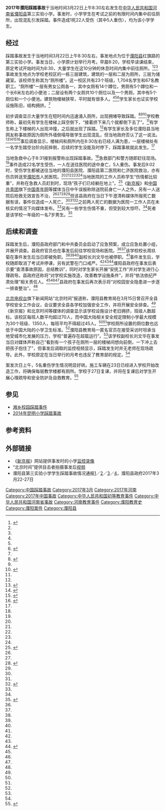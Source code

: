 {{UTC+8}}
{{Infobox event
| title                    = 2017年濮阳踩踏事故
| image                    =2017 Puyang stampede.jpg
| image_size               =
| image_alt                =
| caption                  =事发后，受伤儿童躺在学校空地等待救援
| time                     =上午8:30左右（[[UTC+8|UTC+8]]）
| duration                 =
| date                     = {{start date|2017|3|22}}
| venue                    =
| location                 =[[中华人民共和国|中国]][[河南省|河南省]][[濮阳县|濮阳县]]第三实验小学
| coordinates              = <!-- {{coord|LAT|LON|region:XXXX_type:event|display=inline,title}} -->
| type                     =踩踏事故
| cause                    =
| reported deaths          =1死
| reported injuries        =22傷
}}

'''2017年濮阳踩踏事故'''于当地时间3月22日上午8:30左右发生在[[中华人民共和国|中华人民共和国]][[河南省|河南省]][[濮阳县|濮阳县]]第三实验小学。事发时，小学学生在考试之前的有限时间内集中前往厕所，出现混乱引发踩踏。事件造成1死22人受伤（其中5人重伤），均为该小学学生。

==经过==
{{Location map|China
 |label=濮阳县
 |lat=35.70
 |long=115.01
 |position=right
 |width=250
 |float=right
 |caption=濮阳县在中国的位置
 }}
踩踏事故发生于当地时间3月22日上午8:30左右，事发地点为位于[[濮阳县|濮阳县]]红旗路的第三实验小学。事发当日，小学原计划举行月考。早晨8:20，学校早读课结束，原定考试开始时间为8:30，大量学生在这10分钟的休息时间内集中前往厕所。<ref name="新京报">{{cite news|title=河南小学踩踏致2人遇难 或因考试前集中上厕所引发|url=http://news.qq.com/a/20170322/021665.htm?t=1490155416934|accessdate=2017-03-22|agency=新京报|publisher=腾讯新闻|date=2017-03-22|archive-url=https://web.archive.org/web/20170323054326/http://news.qq.com/a/20170322/021665.htm?t=1490155416934|archive-date=2017-03-23|dead-url=no}}</ref><ref name="中央社"/><ref name="新京报37"/>事故发生地点为学校老校区的一栋三层建筑，建筑的一层和二层为厕所，三层为储藏室。该校师生称其为“厕所楼”。这一校区共有23个班级，1,704名学生和67名教职工。“厕所楼”一层有男女公厕各一，其中女厕有14个蹲位，男厕有5个蹲位和一个长6米左右的小便池；二层设有两个女厕共10个厕位以及一个男厕，其中有5个厕位和一个小便池。建筑物楼梯狭窄，平时就有很多人。<ref name="btime"/><ref name="中新网"/><ref name="文汇报">{{cite news|title=河南濮陽一小學發生踩踏事故 致1亡21傷|url=http://news.wenweipo.com/2017/03/22/IN1703220021.htm|accessdate=2017-03-22|agency=文汇报|date=2017-03-22|archive-url=https://web.archive.org/web/20170323061546/http://news.wenweipo.com/2017/03/22/IN1703220021.htm|archive-date=2017-03-23|dead-url=no}}</ref>学生家长也证实学校设施陈旧，结构拥挤。<ref name="新京报37"/>

初步调查显示大量学生在短时间内迅速涌入厕所，出现拥堵导致踩踏。<ref name="中新网">{{cite news|title=濮阳县官方通报小学踩踏事故：学生集中入厕导致拥堵|url=http://www.chinanews.com/sh/2017/03-22/8180648.shtml|accessdate=2017-03-22|agency=中国新闻网|date=2017-03-22|archive-url=https://web.archive.org/web/20170323142514/http://www.chinanews.com/sh/2017/03-22/8180648.shtml|archive-date=2017-03-23|dead-url=no}}</ref><ref name="中央社"/><ref name="大河">{{cite news|title=濮阳县第三实验小学发生踩踏事故 22名学生受伤|url=http://news.dahe.cn/2017/03-22/108373002.html|accessdate=2017-03-22|agency=大河网|date=2017-03-22|archive-url=https://web.archive.org/web/20170323054417/http://news.dahe.cn/2017/03-22/108373002.html|archive-date=2017-03-23|dead-url=no}}</ref>学校教师称，最初先有学生在楼梯上踩空倒下，“接着挤下来几个就都倒下去了”。<ref name="新京报37"/>有学生称上下楼梯的人出现冲撞，之后就出现了踩踏。<ref name="文汇报"/>有学生家长及多位濮阳县当地网友称事故原因为厕所外墙倒塌导致学生出现混乱，但当地政府否认了这一说法。<ref name="中青网">{{cite news|title=河南一小学发生踩踏事故 疑因厕所外墙倒塌导致秩序混乱|url=http://www.chinanews.com/sh/2017/03-22/8180271.shtml|accessdate=2017-03-22|agency=中国青年网|publisher=中国新闻网|date=2017-03-22|archive-url=https://web.archive.org/web/20170322065127/http://www.chinanews.com/sh/2017/03-22/8180271.shtml|archive-date=2017-03-22|dead-url=no}}</ref><ref name="新京报37">{{cite news|title=河南濮阳一小学发生踩踏惨剧 多数班级疑超编|url=http://www.bjnews.com.cn/news/2017/03/22/437455.html|accessdate=2017-03-22|agency=新京报|date=2017-03-22|archive-url=https://web.archive.org/web/20170323075233/http://www.bjnews.com.cn/news/2017/03/22/437455.html|archive-date=2017-03-23|dead-url=no}}</ref><ref>{{cite news|title=河南濮阳县：厕所踩踏事故与墙塌无关|url=http://www.thepaper.cn/newsDetail_forward_1645144|accessdate=2017-03-22|agency=澎湃新闻|date=2017-03-22|archive-url=https://web.archive.org/web/20170323054638/http://www.thepaper.cn/newsDetail_forward_1645144|archive-date=2017-03-23|dead-url=no}}</ref><ref name="新京报2">{{cite news|title=濮阳踩踏事故涉事学校教师：开考前集中上厕所发生踩踏|url=http://www.bjnews.com.cn/news/2017/03/22/437386.html|accessdate=2017-03-22|agency=新京报|date=2017-03-22|archive-url=https://web.archive.org/web/20170322134416/http://www.bjnews.com.cn/news/2017/03/22/437386.html|archive-date=2017-03-22|dead-url=no}}</ref>事后调查显示，楼梯间和厕所内在8:30左右已经人满为患，一层楼梯处有一名学生踏空台阶向前摔倒，后续的学生没能及时停下，踩踏事故就此发生。<ref name="btime"/>

当地急救中心于8:31接到报警称出现踩踏事故。<ref name="未来网"/>急救部门和警方随即赶往现场。<ref name="新京报37"/>事件造成22名学生受伤，一人在送往医院的途中身亡，5人重伤。事发后9:02时，受伤学生都被送往当地的濮阳县医院、濮阳县第二医院和仁济医院救治，亦有伤员转送至[[濮阳市|濮阳市]]人民医院。<ref name="中新网"/><ref name="未来网"/><ref name="新京报"/><ref name="中央社"/><ref name="新京报37"/>当地医院的工作人员称学生“伤情都比较重”，并称在急救人员赶到时，现场“孩子们已经躺在地上”。<ref name="北京">{{cite news|title=濮阳一小学踩踏致多人死伤 医生到场孩子躺倒一地|url=http://item.btime.com/wm/406qap4h6hg8lvpoj6fh2cljcpv|accessdate=2017-03-22|agency=北京时间|date=2017-03-22|archive-url=https://web.archive.org/web/20170323054701/http://item.btime.com/wm/406qap4h6hg8lvpoj6fh2cljcpv|archive-date=2017-03-23|dead-url=yes}}</ref>《[[新京报|新京报]]》和[[中国共青团|中国共青团]]旗下[[中国青年网|中国青年网]]等媒体当日中午误报称除送院前身亡一人之外，另有一人送院后抢救无效宣告不治，<ref name="新京报"/><ref name="中青网"/><ref name="未来网">{{cite news|title=河南濮阳一小学踩踏事故致多人死伤 校长被免职|url=http://news.k618.cn/dj/201703/t20170322_10707512.html|accessdate=2017-03-22|agency=未来网|date=2017-03-22|archive-url=https://web.archive.org/web/20170323053133/http://news.k618.cn/dj/201703/t20170322_10707512.html|archive-date=2017-03-23|dead-url=yes}}</ref><ref name="文汇报"/>但该县政府在当日下午澄清称媒体所报死亡数据有误，事件仅造成一人死亡。<ref name="大河"/><ref name="未来网"/><ref name="中央社">{{cite news|title=河南濮陽小學踩踏事故 校長已被免職|url=http://www.cna.com.tw/news/acn/201703220504-1.aspx|accessdate=2017-03-22|agency=中央通讯社|date=2017-03-22|archive-url=https://web.archive.org/web/20170323054225/http://www.cna.com.tw/news/acn/201703220504-1.aspx|archive-date=2017-03-23|dead-url=no}}</ref>之前两人死亡的数据为医院一工作人员在未核实的情况下向媒体发布。<ref name="文汇报"/>另有一些学生伤情不重，但受到较大惊吓。<ref name="新民"/>死者是该学校一年级的一名7岁男生。<ref name="btime">{{cite news|title=河南濮阳小学踩踏悲剧：谁“杀”死了小硕？|url=http://item.btime.com/41krmgmb7cj8qspa6smmtrebidk|accessdate=2017-03-26|agency=北京时间|publisher=北京电视台|archive-url=https://web.archive.org/web/20170327171721/http://item.btime.com/41krmgmb7cj8qspa6smmtrebidk|archive-date=2017-03-27|dead-url=no}}</ref>

==后续和调查==
踩踏发生后，濮阳县政府部门和中共委员会启动了应急预案，成立应急处置小组，并展开调查。县政府官员也在事发后前往学校现场和医院。<ref name="北京"/><ref name="中新网"/>该学校校长周玖菊在事件发生后当日即被免职。<ref name="未来网"/><ref name="中央社"/><ref name="新民"/>副校长刘文华也被停职。<ref name="btime"/>事件发生后，学校随即取消了考试并停课，另有武警在门口戒严。<ref name="中新网"/><ref name="新京报"/><ref name="新民">{{cite news|title=河南濮阳小学踩踏事故：患者送医救治 校长被免职|url=http://news.xinmin.cn/shehui/2017/03/22/30912564.html|accessdate=2017-03-22|agency=中国新闻网|publisher=新民网|date=2017-03-22|archive-url=https://web.archive.org/web/20170323061743/http://news.xinmin.cn/shehui/2017/03/22/30912564.html|archive-date=2017-03-23|dead-url=no}}</ref>濮阳县政府在事发后表示要“查清事故原因，总结教训”，同时对学生家长开展“安抚工作”并对学生进行心理疏导。县政府还称将“对学校实施改造，改善教学设施条件”，并将“依法依纪严肃处理”相关责任人。<ref name="新京报37"/><ref name="中新网"/><ref name="大河"/>县政府在事发后再次表示将“对校园安全隐患进一步逐一排查整治”。<ref name="中新网23"/>

[[北京电视台|北京电视台]]旗下新闻网站“北京时间”报道称，濮阳县教育局在3月15日曾召开全县学校安全工作会议，会议要求全县各学校加强安全工作，并将开展安全排查。<ref name="北京"/>《新京报》和北京时间等媒体的调查显示该学校设施设计老旧拥挤，班级人数超标。该校区每班人数平均超过70人，而中国大陆相关安全规定限制小学最大规模为30个班级、1350人，每班平均不得超过45人。<ref name="btime"/><ref name="新京报37"/>学校厕所设置的厕位数也远低于中国大陆的小学卫生标准。<ref name="btime"/>濮阳县教育局一匿名官员在接受采访时坦承当地受城市化发展的压力，学校“普遍存在超载运行”。<ref name="btime"/>该学校副校长刘文华在事发当日对媒体声称自己“看到有一个孩子在厕所一层的楼梯间想向前倒，一下冲上去把孩子抱住了”，但事发后调取的监控视频显示，踩踏发生时并无老师在现场疏导。此外，学校原定在当日举行的月考也违反了教育部的规定。<ref name="btime"/>

案发次日上午，5名重伤学生情况明显好转。施工车辆在23日已经进入学校开始改造工作，将确保每层教学楼都有厕所。学校于27日复课，并将在复课后对学生开展心理疏导和安全防护及自救教育。<ref name="中新网23">{{cite news|title=濮阳县小学踩踏事件续：重症患儿好转 学校厕所改造|url=http://www.chinanews.com/sh/2017/03-23/8181354.shtml|publisher=中国新闻网|date=2017-03-23|accessdate=2017-03-23|archive-url=https://web.archive.org/web/20170323072825/http://www.chinanews.com/sh/2017/03-23/8181354.shtml|archive-date=2017-03-23|dead-url=no}}</ref>

==参见==
*[[湘乡校园踩踏事件|湘乡校园踩踏事件]]
*[[2014年昆明小学踩踏事故|2014年昆明小学踩踏事故]]

==参考资料==
{{reflist|30em}}

==外部链接==
*《[[新京报|新京报]]》网站提供事发时的小学[http://www.bjnews.com.cn/wevideo/2017/03/24/437703.html 监控录像]{{Wayback|url=http://www.bjnews.com.cn/wevideo/2017/03/24/437703.html |date=20170602221053 }}
*“北京时间”提供目击者拍摄事发后[https://web.archive.org/web/20170323054701/http://item.btime.com/wm/406qap4h6hg8lvpoj6fh2cljcpv 视频]
* 濮阳县第三实验小学学生踩踏事故情况通报[http://www.puyangxian.gov.cn/pyx/zwgk/gggs/2017/0322/3824.html 1]{{Wayback|url=http://www.puyangxian.gov.cn/pyx/zwgk/gggs/2017/0322/3824.html |date=20170323053529 }}／[http://www.puyangxian.gov.cn/pyx/zwgk/gggs/2017/0323/3825.html 2]{{Wayback|url=http://www.puyangxian.gov.cn/pyx/zwgk/gggs/2017/0323/3825.html |date=20190912140201 }}／[http://www.puyangxian.gov.cn/pyx/zwgk/gggs/2017/0324/3828.html 3]{{Wayback|url=http://www.puyangxian.gov.cn/pyx/zwgk/gggs/2017/0324/3828.html |date=20190912140201 }}／[http://www.puyangxian.gov.cn/pyx/zwgk/gggs/2017/0327/3829.html 4]{{Wayback|url=http://www.puyangxian.gov.cn/pyx/zwgk/gggs/2017/0327/3829.html |date=20190912140158 }}，濮阳县政府2017年3月22-27日
{{中國踩踏事故}}
[[Category:中国踩踏事故|Category:中国踩踏事故]]
[[Category:2017年3月|Category:2017年3月]]
[[Category:2017年河南|Category:2017年河南]]
[[Category:2017年中国事故|Category:2017年中国事故]]
[[Category:中华人民共和国初等教育事件|Category:中华人民共和国初等教育事件]]
[[Category:中华人民共和国河南省事故|Category:中华人民共和国河南省事故]]
[[Category:河南教育事件|Category:河南教育事件]]
[[Category:濮阳教育史|Category:濮阳教育史]]
[[Category:濮阳案件|Category:濮阳案件]]
[[Category:濮阳县|Category:濮阳县]]